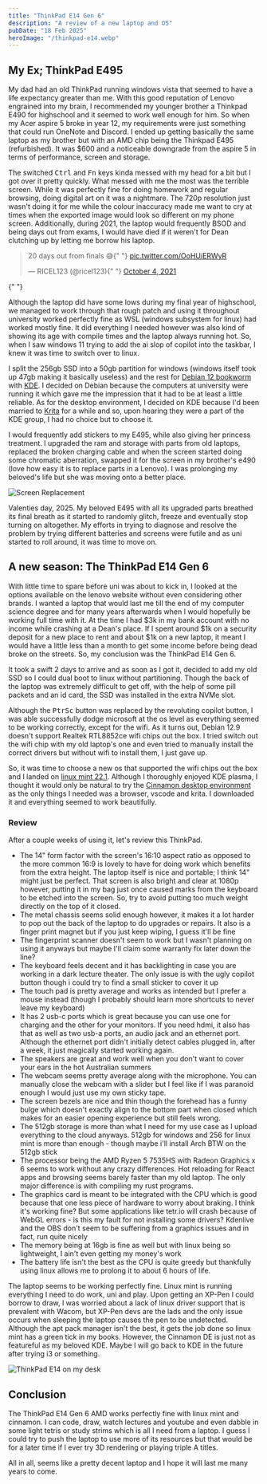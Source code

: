 ```yaml
---
title: "ThinkPad E14 Gen 6"
description: "A review of a new laptop and OS"
pubDate: "18 Feb 2025"
heroImage: "/thinkpad-e14.webp"
---
```


## My Ex; ThinkPad E495

My dad had an old ThinkPad running windows vista that seemed to have a life expectancy greater than me. With this good reputation of Lenovo engrained into my brain, I recommended my younger brother a Thinkpad E490 for highschool and it seemed to work well enough for him. So when my Acer aspire 5 broke in year 12, my requirements were just something that could run OneNote and Discord. I ended up getting basically the same laptop as my brother but with an AMD chip being the Thinkpad E495 (refurbished). It was $600 and a noticeable downgrade from the aspire 5 in terms of performance, screen and storage.

The switched <kbd>Ctrl</kbd> and <kbd>Fn</kbd> keys kinda messed with my head for a bit but I got over it pretty quickly. What messed with me the most was the terrible screen. While it was perfectly fine for doing homework and regular browsing, doing digital art on it was a nightmare. The 720p resolution just wasn't doing it for me while the colour inaccuracy made me want to cry at times when the exported image would look so different on my phone screen. Additionally, during 2021, the laptop would frequently BSOD and being days out from exams, I would have died if it weren't for Dean clutching up by letting me borrow his laptop.

<blockquote class="twitter-tweet">
  <p lang="en" dir="ltr">
    20 days out from finals 😅{" "}
    <a href="https://t.co/OoHUiERWyR">pic.twitter.com/OoHUiERWyR</a>
  </p>
  &mdash; RICEL123 (@ricel123){" "}
  <a href="https://twitter.com/ricel123/status/1444997121350901762?ref_src=twsrc%5Etfw">
    October 4, 2021
  </a>
</blockquote> <script
  async
  src="https://platform.twitter.com/widgets.js"
  charset="utf-8"
></script>{" "}

Although the laptop did have some lows during my final year of highschool, we managed to work through that rough patch and using it throughout university worked perfectly fine as WSL (windows subsystem for linux) had worked mostly fine. It did everything I needed however was also kind of showing its age with compile times and the laptop always running hot. So, when I saw windows 11 trying to add the ai slop of copilot into the taskbar, I knew it was time to switch over to linux.

I split the 256gb SSD into a 50gb partition for windows (windows itself took up 47gb making it basically useless) and the rest for [Debian 12 bookworm](https://www.debian.org/releases/bookworm/) with [KDE](https://kde.org/plasma-desktop/). I decided on Debian because the computers at university were running it which gave me the impression that it had to be at least a little reliable. As for the desktop environment, I decided on KDE because I'd been married to [Krita](https://krita.org) for a while and so, upon hearing they were a part of the KDE group, I had no choice but to choose it.

I would frequently add stickers to my E495, while also giving her princess treatment. I upgraded the ram and storage with parts from old laptops, replaced the broken charging cable and when the screen started doing some chromatic aberration, swapped it for the screen in my brother's e490 (love how easy it is to replace parts in a Lenovo). I was prolonging my beloved's life but she was moving onto a better place.

![Screen Replacement](./screen_replacement.webp)

Valenties day, 2025. My beloved E495 with all its upgraded parts breathed its final breath as it started to randomly glitch, freeze and eventually stop turning on altogether. My efforts in trying to diagnose and resolve the problem by trying different batteries and screens were futile and as uni started to roll around, it was time to move on.

## A new season: The ThinkPad E14 Gen 6

With little time to spare before uni was about to kick in, I looked at the options available on the lenovo website without even considering other brands. I wanted a laptop that would last me till the end of my computer science degree and for many years afterwards when I would hopefully be working full time with it. At the time I had $3k in my bank account with no income while crashing at a Dean's place. If I spent around $1k on a security deposit for a new place to rent and about $1k on a new laptop, it meant I would have a little less than a month to get some income before being dead broke on the streets. So, my conclusion was the ThinkPad E14 Gen 6.

It took a swift 2 days to arrive and as soon as I got it, decided to add my old SSD so I could dual boot to linux without partitioning. Though the back of the laptop was extremely difficult to get off, with the help of some pill packets and an id card, the SSD was installed in the extra NVMe slot.

Although the <kbd>PtrSc</kbd> button was replaced by the revoluting copilot button, I was able successfully dodge microsoft at the os level as everything seemed to be working correctly, except for the wifi. As it turns out, Debian 12.9 doesn't support Realtek RTL8852ce wifi chips out the box. I tried switch out the wifi chip with my old laptop's one and even tried to manually install the correct drivers but without wifi to install them, I just gave up.

So, it was time to choose a new os that supported the wifi chips out the box and I landed on [linux mint 22.1](https://www.linuxmint.com/edition.php?id=319). Although I thoroughly enjoyed KDE plasma, I thought it would only be natural to try the [Cinnamon desktop environment](https://projects.linuxmint.com/cinnamon/) as the only things I needed was a browser, vscode and krita. I downloaded it and everything seemed to work beautifully.

### Review

After a couple weeks of using it, let's review this ThinkPad.

- The 14" form factor with the screen's 16:10 aspect ratio as opposed to the more common 16:9 is lovely to have for doing work which benefits from the extra height. The laptop itself is nice and portable; I think 14" might just be perfect. That screen is also bright and clear at 1080p however, putting it in my bag just once caused marks from the keyboard to be etched into the screen. So, try to avoid putting too much weight directly on the top of it closed.
- The metal chassis seems solid enough however, it makes it a lot harder to pop out the back of the laptop to do upgrades or repairs. It also is a finger print magnet but if you just keep wiping, I guess it'll be fine
- The fingerprint scanner doesn't seem to work but I wasn't planning on using it anyways but maybe I'll claim some warranty fix later down the line?
- The keyboard feels decent and it has backlighting in case you are working in a dark lecture theater. The only issue is with the ugly copilot button though i could try to find a small sticker to cover it up
- The touch pad is pretty average and works as intended but I prefer a mouse instead (though I probably should learn more shortcuts to never leave my keyboard)
- It has 2 usb-c ports which is great because you can use one for charging and the other for your monitors. If you need hdmi, it also has that as well as two usb-a ports, an audio jack and an ethernet port. Although the ethernet port didn't initially detect cables plugged in, after a week, it just magically started working again.
- The speakers are great and work well when you don't want to cover your ears in the hot Australian summers
- The webcam seems pretty average along with the microphone. You can manually close the webcam with a slider but I feel like if I was paranoid enough I would just use my own sticky tape.
- The screen bezels are nice and thin though the forehead has a funny bulge which doesn't exactly align to the bottom part when closed which makes for an easier opening experience but still feels wrong.
- The 512gb storage is more than what I need for my use case as I upload everything to the cloud anyways. 512gb for windows and 256 for linux mint is more than enough - though maybe i'll install Arch BTW on the 512gb stick
- The processor being the AMD Ryzen 5 7535HS with Radeon Graphics x 6 seems to work without any crazy differences. Hot reloading for React apps and browsing seems barely faster than my old laptop. The only major difference is with compiling my rust programs.
- The graphics card is meant to be integrated with the CPU which is good because that one less piece of hardware to worry about braking. I think it's working fine? But some applications like tetr.io will crash because of WebGL errors - is this my fault for not installing some drivers? Kdenlive and the OBS don't seem to be suffering from a graphics issues and in fact, run quite nicely
- The memory being at 16gb is fine as well but with linux being so lightweight, I ain't even getting my money's work
- The battery life isn't the best as the CPU is quite greedy but thankfully using linux allows me to prolong it to about 6 hours of life.

The laptop seems to be working perfectly fine. Linux mint is running everything I need to do work, uni and play. Upon getting an XP-Pen I could borrow to draw, I was worried about a lack of linux driver support that is prevalent with Wacom, but XP-Pen devs are the lads and the only issue occurs when sleeping the laptop causes the pen to be undetected. Although the apt pack manager isn't the best, it gets the job done so linux mint has a green tick in my books. However, the Cinnamon DE is just not as featureful as my beloved KDE. Maybe I will go back to KDE in the future after trying i3 or something.

![ThinkPad E14 on my desk](./e14.webp)

## Conclusion

The ThinkPad E14 Gen 6 AMD works perfectly fine with linux mint and cinnamon. I can code, draw, watch lectures and youtube and even dabble in some light tetris or study strims which is all I need from a laptop. I guess I could try to push the laptop to use more of its resources but that would be for a later time if I ever try 3D rendering or playing triple A titles.

All in all, seems like a pretty decent laptop and I hope it will last me many years to come.
